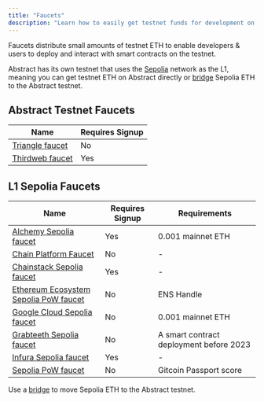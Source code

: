 ```yaml
---
title: "Faucets"
description: "Learn how to easily get testnet funds for development on Abstract."
---
```


Faucets distribute small amounts of testnet ETH to enable developers & users to deploy and
interact with smart contracts on the testnet.

Abstract has its own testnet that uses
the [Sepolia](https://ethereum.org/en/developers/docs/networks/#sepolia) network as the L1, meaning
you can get testnet ETH on Abstract directly or [bridge](/tooling/bridges) Sepolia ETH to the
Abstract testnet.

## Abstract Testnet Faucets

| Name                                                                    | Requires Signup |
| ----------------------------------------------------------------------- | --------------- |
| [Triangle faucet](https://faucet.triangleplatform.com/abstract/testnet) | No              |
| [Thirdweb faucet](https://thirdweb.com/abstract-testnet)                | Yes             |

## L1 Sepolia Faucets

| Name                                                                                                 | Requires Signup | Requirements                            |
| ---------------------------------------------------------------------------------------------------- | --------------- | --------------------------------------- |
| [Alchemy Sepolia faucet](https://www.alchemy.com/faucets/ethereum-sepolia)                           | Yes             | 0.001 mainnet ETH                       |
| [Chain Platform Faucet](https://faucet.chainplatform.co/faucets/ethereum-sepolia/)                   | No              | -                              |
| [Chainstack Sepolia faucet](https://faucet.chainstack.com/sepolia-testnet-faucet)                    | Yes             | -                                       |
| [Ethereum Ecosystem Sepolia PoW faucet](https://www.ethereum-ecosystem.com/faucets/ethereum-sepolia) | No              | ENS Handle                              |
| [Google Cloud Sepolia faucet](https://cloud.google.com/application/web3/faucet/ethereum/sepolia)     | No              | 0.001 mainnet ETH                       |
| [Grabteeth Sepolia faucet](https://grabteeth.xyz/)                                                   | No              | A smart contract deployment before 2023 |
| [Infura Sepolia faucet](https://www.infura.io/faucet/sepolia)                                        | Yes             | -                                       |
| [Sepolia PoW faucet](https://sepolia-faucet.pk910.de/)                                               | No              | Gitcoin Passport score                  |

Use a [bridge](/tooling/bridges) to move Sepolia ETH to the Abstract testnet.

